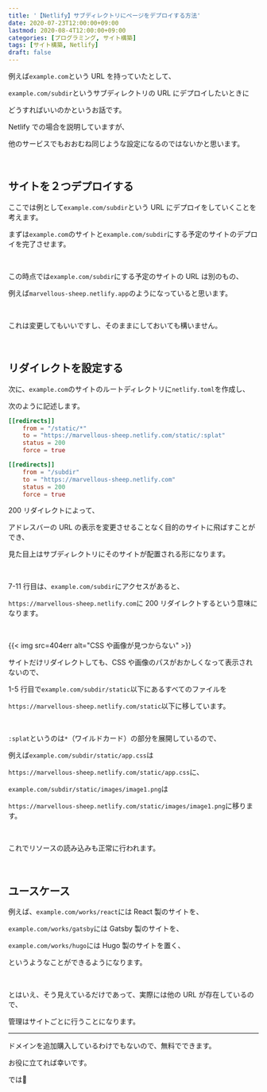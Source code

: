 ```yaml
---
title: '【Netlify】サブディレクトリにページをデプロイする方法'
date: 2020-07-23T12:00:00+09:00
lastmod: 2020-08-4T12:00:00+09:00
categories: [プログラミング, サイト構築]
tags: [サイト構築, Netlify]
draft: false
---
```


例えば`example.com`という URL を持っていたとして、

`example.com/subdir`というサブディレクトリの URL にデプロイしたいときに

どうすればいいのかというお話です。

Netlify での場合を説明していますが、

他のサービスでもおおむね同じような設定になるのではないかと思います。

<!--more-->

<br>

## サイトを２つデプロイする

ここでは例として`example.com/subdir`という URL にデプロイをしていくことを考えます。

まずは`example.com`のサイトと`example.com/subdir`にする予定のサイトのデプロイを完了させます。

<br>

この時点では`example.com/subdir`にする予定のサイトの URL は別のもの、

例えば`marvellous-sheep.netlify.app`のようになっていると思います。

<br>

これは変更してもいいですし、そのままにしておいても構いません。

<br>

## リダイレクトを設定する

次に、`example.com`のサイトのルートディレクトリに`netlify.toml`を作成し、

次のように記述します。

```toml {name="netlify.toml"}
[[redirects]]
	from = "/static/*"
	to = "https://marvellous-sheep.netlify.com/static/:splat"
	status = 200
	force = true

[[redirects]]
	from = "/subdir"
	to = "https://marvellous-sheep.netlify.com"
	status = 200
	force = true
```

200 リダイレクトによって、

アドレスバーの URL の表示を変更させることなく目的のサイトに飛ばすことができ、

見た目上はサブディレクトリにそのサイトが配置される形になります。

<br>

7-11 行目は、`example.com/subdir`にアクセスがあると、

`https://marvellous-sheep.netlify.com`に 200 リダイレクトするという意味になります。

<br>

{{< img src=404err alt="CSS や画像が見つからない" >}}

サイトだけリダイレクトしても、CSS や画像のパスがおかしくなって表示されないので、

1-5 行目で`example.com/subdir/static`以下にあるすべてのファイルを

`https://marvellous-sheep.netlify.com/static`以下に移しています。

<br>

`:splat`というのは`*`（ワイルドカード）の部分を展開しているので、

例えば`example.com/subdir/static/app.css`は

`https://marvellous-sheep.netlify.com/static/app.css`に、

`example.com/subdir/static/images/image1.png`は

`https://marvellous-sheep.netlify.com/static/images/image1.png`に移ります。

<br>

これでリソースの読み込みも正常に行われます。

<br>

## ユースケース

例えば、`example.com/works/react`には React 製のサイトを、

`example.com/works/gatsby`には Gatsby 製のサイトを、

`example.com/works/hugo`には Hugo 製のサイトを置く、

というようなことができるようになります。

<br>

とはいえ、そう見えているだけであって、実際には他の URL が存在しているので、

管理はサイトごとに行うことになります。

---

ドメインを追加購入しているわけでもないので、無料でできます。

お役に立てれば幸いです。

では:wave:
